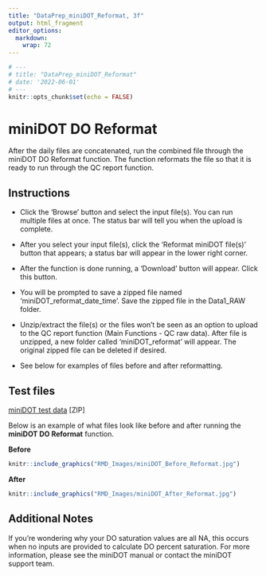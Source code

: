 ```yaml
---
title: "DataPrep_miniDOT_Reformat, 3f"
output: html_fragment
editor_options: 
  markdown: 
    wrap: 72
---
```


```r
# ---
# title: "DataPrep_miniDOT_Reformat"
# date: '2022-06-01'
# ---
knitr::opts_chunk$set(echo = FALSE)
```

# miniDOT DO Reformat

After the daily files are concatenated, run the combined file through
the miniDOT DO Reformat function. The function reformats the file so that it is
ready to run through the QC report function.

## Instructions

-   Click the 'Browse' button and select the input file(s). You can run
    multiple files at once. The status bar will tell you when the upload
    is complete.

-   After you select your input file(s), click the 'Reformat miniDOT file(s)' button that appears; a status bar     will appear in the lower right corner.

-   After the function is done running, a 'Download' button will appear.
    Click this button.

-   You will be prompted to save a zipped file named
    'miniDOT_reformat_date_time'. Save the zipped file in the Data1_RAW
    folder.

-   Unzip/extract the file(s) or the files won't be seen as an
    option to upload to the QC report function (Main Functions - QC raw
    data). After file is unzipped, a new folder called
    'miniDOT_reformat' will appear. The original zipped file can be
    deleted if desired.

-   See below for examples of files before and after reformatting.

## Test files

[miniDOT test data](TestData_miniDOT.zip) [ZIP]

Below is an example of what files look like before and after running the **miniDOT DO Reformat** function.

**Before**


```r
knitr::include_graphics("RMD_Images/miniDOT_Before_Reformat.jpg")
```

**After**

```r
knitr::include_graphics("RMD_Images/miniDOT_After_Reformat.jpg")
```

## Additional Notes

If you're wondering why your DO saturation values are all NA, this occurs when no inputs are provided to calculate DO percent saturation. For more information, please see the miniDOT manual or contact the miniDOT support team.
